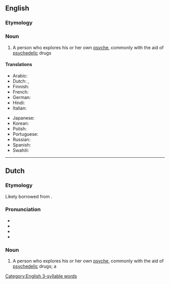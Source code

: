 ==English==

===Etymology===
{{confix|en|psycho|naut}}

===Noun===
{{wikipedia}}
{{en-noun}}

# A person who explores his or her own [[psyche]], commonly with the aid of [[psychedelic]] drugs

====Translations====
{{trans-top}}
* Arabic: {{t-needed|ar}}
* Dutch: {{t+|nl|psychonaut|m}}, {{t+|nl|psychonaute|f}}
* Finnish: {{t|fi|psykonautti}}
* French: {{t+|fr|psychonaute|m|f}}
* German: {{t|de|Psychonaut|m}}
* Hindi: {{t-needed|hi}}
* Italian: {{t-needed|ii}}
{{trans-mid}}
* Japanese: {{t-needed|ja}}
* Korean: {{t-needed|ko}}
* Polish: {{t-needed|pl}}
* Portuguese: {{t-needed|pt}}
* Russian: {{t-needed|ru}}
* Spanish: {{t|es|psiconauta|m|f}}
* Swahili: {{t-needed|sw}}
{{trans-bottom}}

[[Category:English 3-syllable words]]

----

==Dutch==

===Etymology===
Likely borrowed from {{bor|nl|en|psychonaut}}.

===Pronunciation===
* {{IPA|nl|/ˌpsi.xoːˈnɑu̯t/}}
* {{audio|nl|Nl-psychonaut.ogg|Audio}}
* {{hyphenation|nl|psy|cho|naut}}
* {{rhymes|nl|ɑu̯t}}

===Noun===
{{nl-noun|m|-en|psychonautje|f=psychonaute}}

# A person who explores his or her own [[psyche]], commonly with the aid of [[psychedelic]] drugs; a {{l|en|psychonaut}}
